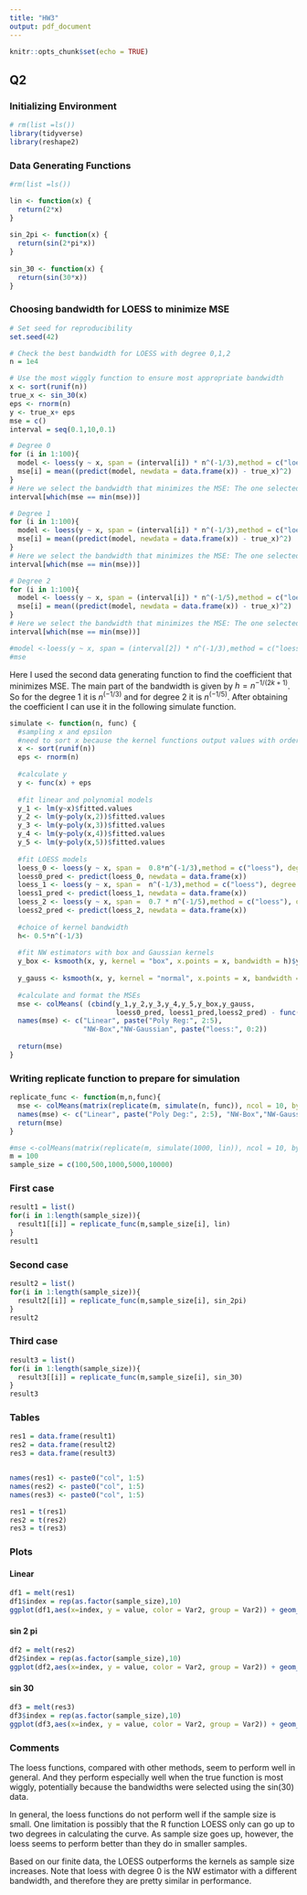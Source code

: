 ```yaml
---
title: "HW3"
output: pdf_document
---
```


```r
knitr::opts_chunk$set(echo = TRUE)
```

## Q2

### Initializing Environment
```r
# rm(list =ls())
library(tidyverse)
library(reshape2)
```

### Data Generating Functions
```r
#rm(list =ls())

lin <- function(x) { 
  return(2*x) 
} 
 
sin_2pi <- function(x) { 
  return(sin(2*pi*x)) 
} 
 
sin_30 <- function(x) { 
  return(sin(30*x)) 
} 
```

### Choosing bandwidth for LOESS to minimize MSE
```r
# Set seed for reproducibility
set.seed(42)

# Check the best bandwidth for LOESS with degree 0,1,2
n = 1e4

# Use the most wiggly function to ensure most appropriate bandwidth
x <- sort(runif(n))
true_x <- sin_30(x)
eps <- rnorm(n) 
y <- true_x+ eps
mse = c()
interval = seq(0.1,10,0.1)

# Degree 0
for (i in 1:100){
  model <- loess(y ~ x, span = (interval[i]) * n^(-1/3),method = c("loess"), degree =0)
  mse[i] = mean((predict(model, newdata = data.frame(x)) - true_x)^2)
}
# Here we select the bandwidth that minimizes the MSE: The one selected has coefficient 4
interval[which(mse == min(mse))]

# Degree 1
for (i in 1:100){
  model <- loess(y ~ x, span = (interval[i]) * n^(-1/3),method = c("loess"), degree =1)
  mse[i] = mean((predict(model, newdata = data.frame(x)) - true_x)^2)
}
# Here we select the bandwidth that minimizes the MSE: The one selected has coefficient 4
interval[which(mse == min(mse))]

# Degree 2
for (i in 1:100){
  model <- loess(y ~ x, span = (interval[i]) * n^(-1/5),method = c("loess"), degree =2)
  mse[i] = mean((predict(model, newdata = data.frame(x)) - true_x)^2)
}
# Here we select the bandwidth that minimizes the MSE: The one selected has coefficient 3
interval[which(mse == min(mse))]

#model <-loess(y ~ x, span = (interval[2]) * n^(-1/3),method = c("loess"))
#mse
```
Here I used the second data generating function to find the coefficient that minimizes MSE. The main part of the bandwidth is given by $h = n^{-1/(2k+1)}$. So for the degree 1 it is $n^{(-1/3)}$ and for degree 2 it is $n^{(-1/5)}$. After obtaining the coefficient I can use it in the following simulate function.

```r
simulate <- function(n, func) { 
  #sampling x and epsilon 
  #need to sort x because the kernel functions output values with ordered x!! 
  x <- sort(runif(n)) 
  eps <- rnorm(n) 
   
  #calculate y 
  y <- func(x) + eps 
   
  #fit linear and polynomial models 
  y_1 <- lm(y~x)$fitted.values 
  y_2 <- lm(y~poly(x,2))$fitted.values 
  y_3 <- lm(y~poly(x,3))$fitted.values 
  y_4 <- lm(y~poly(x,4))$fitted.values 
  y_5 <- lm(y~poly(x,5))$fitted.values 
  
  #fit LOESS models 
  loess_0 <- loess(y ~ x, span =  0.8*n^(-1/3),method = c("loess"), degree = 0)
  loess0_pred <- predict(loess_0, newdata = data.frame(x))
  loess_1 <- loess(y ~ x, span =  n^(-1/3),method = c("loess"), degree = 1)
  loess1_pred <- predict(loess_1, newdata = data.frame(x))
  loess_2 <- loess(y ~ x, span =  0.7 * n^(-1/5),method = c("loess"), degree = 2)
  loess2_pred <- predict(loess_2, newdata = data.frame(x))
  
  #choice of kernel bandwidth 
  h<- 0.5*n^(-1/3) 
   
  #fit NW estimators with box and Gaussian kernels 
  y_box <- ksmooth(x, y, kernel = "box", x.points = x, bandwidth = h)$y 
   
  y_gauss <- ksmooth(x, y, kernel = "normal", x.points = x, bandwidth = h)$y 
   
  #calculate and format the MSEs 
  mse <- colMeans( (cbind(y_1,y_2,y_3,y_4,y_5,y_box,y_gauss,
                          loess0_pred, loess1_pred,loess2_pred) - func(x))^2 ) 
  names(mse) <- c("Linear", paste("Poly Reg:", 2:5), 
                  "NW-Box","NW-Gaussian", paste("loess:", 0:2))
  
  return(mse) 
}
```

### Writing replicate function to prepare for simulation
```r
replicate_func <- function(m,n,func){
  mse <- colMeans(matrix(replicate(m, simulate(n, func)), ncol = 10, byrow = TRUE)) 
  names(mse) <- c("Linear", paste("Poly Deg:", 2:5), "NW-Box","NW-Gaussian", paste("loess:", 0:2))
  return(mse)
}

#mse <-colMeans(matrix(replicate(m, simulate(1000, lin)), ncol = 10, byrow = TRUE)) 
m = 100
sample_size = c(100,500,1000,5000,10000)
```

### First case
```r
result1 = list()
for(i in 1:length(sample_size)){
  result1[[i]] = replicate_func(m,sample_size[i], lin)
}
result1
```


### Second case
```r
result2 = list()
for(i in 1:length(sample_size)){
  result2[[i]] = replicate_func(m,sample_size[i], sin_2pi)
}
result2
```


### Third case
```r
result3 = list()
for(i in 1:length(sample_size)){
  result3[[i]] = replicate_func(m,sample_size[i], sin_30)
}
result3
```


### Tables
```r
res1 = data.frame(result1)
res2 = data.frame(result2)
res3 = data.frame(result3)


names(res1) <- paste0("col", 1:5)
names(res2) <- paste0("col", 1:5)
names(res3) <- paste0("col", 1:5)

res1 = t(res1)
res2 = t(res2)
res3 = t(res3)
```


### Plots

#### Linear
```r
df1 = melt(res1)
df1$index = rep(as.factor(sample_size),10)
ggplot(df1,aes(x=index, y = value, color = Var2, group = Var2)) + geom_point() + geom_line()

```

#### sin 2 pi
```r
df2 = melt(res2)
df2$index = rep(as.factor(sample_size),10)
ggplot(df2,aes(x=index, y = value, color = Var2, group = Var2)) + geom_point() + geom_line()

```

#### sin 30
```r
df3 = melt(res3)
df3$index = rep(as.factor(sample_size),10)
ggplot(df3,aes(x=index, y = value, color = Var2, group = Var2)) + geom_point() + geom_line()

```


### Comments
The loess functions, compared with other methods, seem to perform well in general. And they perform especially well when the true function is most wiggly, potentially because the bandwidths were selected using the sin(30) data.

In general, the loess functions do not perform well if the sample size is small. One limitation is possibly that the R function LOESS only can go up to two degrees in calculating the curve. As sample size goes up, however, the loess seems to perform better than they do in smaller samples. 

Based on our finite data, the LOESS outperforms the kernels as sample size increases. Note that loess with degree 0 is the NW estimator with a different bandwidth, and therefore they are pretty similar in performance. 
